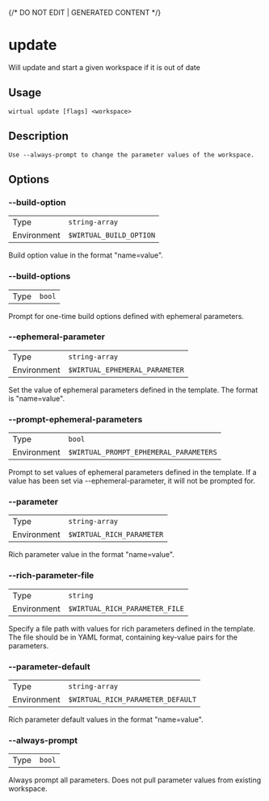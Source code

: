 {/* DO NOT EDIT | GENERATED CONTENT */}

# update

Will update and start a given workspace if it is out of date

## Usage

```console
wirtual update [flags] <workspace>
```

## Description

```console
Use --always-prompt to change the parameter values of the workspace.
```

## Options

### --build-option

|             |                                  |
| ----------- | -------------------------------- |
| Type        | <code>string-array</code>        |
| Environment | <code>$WIRTUAL_BUILD_OPTION</code> |

Build option value in the format "name=value".

### --build-options

|      |                   |
| ---- | ----------------- |
| Type | <code>bool</code> |

Prompt for one-time build options defined with ephemeral parameters.

### --ephemeral-parameter

|             |                                         |
| ----------- | --------------------------------------- |
| Type        | <code>string-array</code>               |
| Environment | <code>$WIRTUAL_EPHEMERAL_PARAMETER</code> |

Set the value of ephemeral parameters defined in the template. The format is "name=value".

### --prompt-ephemeral-parameters

|             |                                                 |
| ----------- | ----------------------------------------------- |
| Type        | <code>bool</code>                               |
| Environment | <code>$WIRTUAL_PROMPT_EPHEMERAL_PARAMETERS</code> |

Prompt to set values of ephemeral parameters defined in the template. If a value has been set via --ephemeral-parameter, it will not be prompted for.

### --parameter

|             |                                    |
| ----------- | ---------------------------------- |
| Type        | <code>string-array</code>          |
| Environment | <code>$WIRTUAL_RICH_PARAMETER</code> |

Rich parameter value in the format "name=value".

### --rich-parameter-file

|             |                                         |
| ----------- | --------------------------------------- |
| Type        | <code>string</code>                     |
| Environment | <code>$WIRTUAL_RICH_PARAMETER_FILE</code> |

Specify a file path with values for rich parameters defined in the template. The file should be in YAML format, containing key-value pairs for the parameters.

### --parameter-default

|             |                                            |
| ----------- | ------------------------------------------ |
| Type        | <code>string-array</code>                  |
| Environment | <code>$WIRTUAL_RICH_PARAMETER_DEFAULT</code> |

Rich parameter default values in the format "name=value".

### --always-prompt

|      |                   |
| ---- | ----------------- |
| Type | <code>bool</code> |

Always prompt all parameters. Does not pull parameter values from existing workspace.
